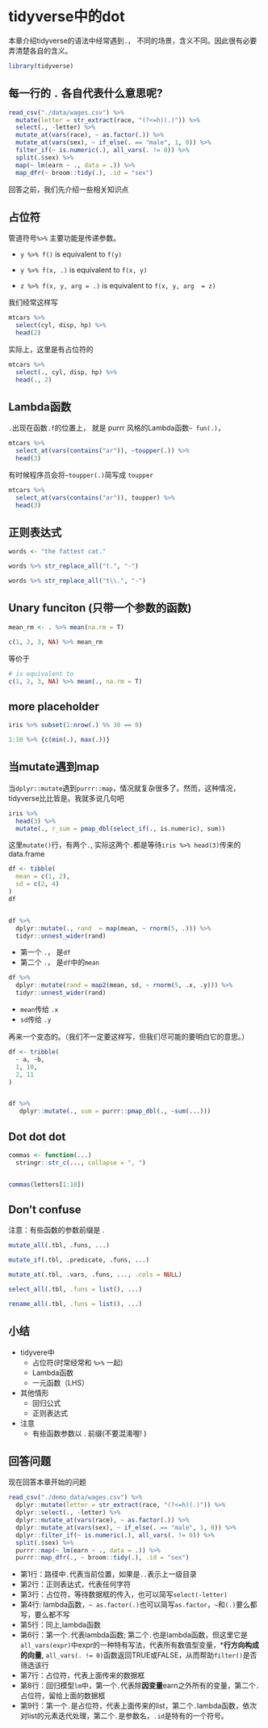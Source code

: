 # tidyverse中的dot {#dot}

本章介绍tidyverse的语法中经常遇到`.`， 不同的场景，含义不同。因此很有必要弄清楚各自的含义。

```r
library(tidyverse)
```


## 每一行的 `.` 各自代表什么意思呢?

```r
read_csv("./data/wages.csv") %>%
  mutate(letter = str_extract(race, "(?<=h)(.)")) %>%
  select(., -letter) %>%
  mutate_at(vars(race), ~ as.factor(.)) %>%
  mutate_at(vars(sex), ~ if_else(. == "male", 1, 0)) %>%
  filter_if(~ is.numeric(.), all_vars(. != 0)) %>% 
  split(.$sex) %>%
  map(~ lm(earn ~ ., data = .)) %>%
  map_dfr(~ broom::tidy(.), .id = "sex")
```

回答之前，我们先介绍一些相关知识点

## 占位符

管道符号` %>%` 主要功能是传递参数。

- `y %>% f()` is equivalent to `f(y)` 

- `y %>% f(x, .)` is equivalent to `f(x, y)` 
 
- `z %>% f(x, y, arg = .)` is equivalent to `f(x, y, arg  = z)`

我们经常这样写
```r
mtcars %>% 
  select(cyl, disp, hp) %>% 
  head(2)
```

实际上，这里是有占位符的
```r
mtcars %>% 
  select(., cyl, disp, hp) %>% 
  head(., 2)
```

## Lambda函数

`.`出现在函数`.f`的位置上， 就是 purrr 风格的Lambda函数`~ fun(.)`， 
```r
mtcars %>% 
  select_at(vars(contains("ar")), ~toupper(.)) %>% 
  head(3)
```

有时候程序员会将`~toupper(.) `简写成 `toupper`
```r
mtcars %>% 
  select_at(vars(contains("ar")), toupper) %>% 
  head(3)
```


## 正则表达式

```r
words <- "the fattest cat."
```


```r
words %>% str_replace_all("t.", "-")
```


```r
words %>% str_replace_all("t\\.", "-")
```


## Unary funciton (只带一个参数的函数)
<!-- A pipeline with a dot (.) as LHS will create a unary function. -->

```r
mean_rm <- . %>% mean(na.rm = T)

c(1, 2, 3, NA) %>% mean_rm
```

等价于
```r
# is equivalent to
c(1, 2, 3, NA) %>% mean(., na.rm = T)
```


## more placeholder



```r
iris %>% subset(1:nrow(.) %% 30 == 0)
```


```r
1:10 %>% {c(min(.), max(.))}
```


## 当mutate遇到map

当`dplyr::mutate`遇到`purrr::map`，情况就复杂很多了。然而，这种情况，tidyverse比比皆是。我就多说几句吧

```r
iris %>% 
  head(3) %>% 
  mutate(., r_sum = pmap_dbl(select_if(., is.numeric), sum)) 
```

这里`mutate()`行，有两个`.`, 实际这两个`.`都是等待`iris %>% head(3)`传来的data.frame



```r
df <- tibble(
  mean = c(1, 2),
  sd = c(2, 4)
)
df


df %>%
  dplyr::mutate(., rand  = map(mean, ~ rnorm(5, .))) %>% 
  tidyr::unnest_wider(rand)
```


- 第一个 `.`， 是`df`
- 第二个 `.`， 是`df`中的`mean`



```r
df %>%
  dplyr::mutate(rand = map2(mean, sd, ~ rnorm(5, .x, .y))) %>% 
  tidyr::unnest_wider(rand)
```

- `mean`传给 `.x`
- `sd`传给 `.y`



再来一个变态的。（我们不一定要这样写，但我们尽可能的要明白它的意思。）

```r
df <- tribble(
  ~ a, ~b,
  1, 10,
  2, 11
)


df %>%
   dplyr::mutate(., sum = purrr::pmap_dbl(., ~sum(...)))
```





## Dot dot dot
```r
commas <- function(...) 
  stringr::str_c(..., collapse = ", ")


commas(letters[1:10])
```



## Don't confuse 

<!-- Don't confuse with many function arguments that are prefixed with a . -->
注意：有些函数的参数前缀是 .

```r
mutate_all(.tbl, .funs, ...)

mutate_if(.tbl, .predicate, .funs, ...)

mutate_at(.tbl, .vars, .funs, ..., .cols = NULL)

select_all(.tbl, .funs = list(), ...)

rename_all(.tbl, .funs = list(), ...)

```



## 小结

* tidyvere中
  + 占位符(时常经常和 `%>%` 一起)
  + Lambda函数
  + 一元函数（LHS）
 
* 其他情形
  + 回归公式
  + 正则表达式
 
* 注意
  + 有些函数参数以 . 前缀(不要混淆喔! )
 
 
 

## 回答问题

现在回答本章开始的问题

```r
read_csv("./demo_data/wages.csv") %>%
  dplyr::mutate(letter = str_extract(race, "(?<=h)(.)")) %>%
  dplyr::select(., -letter) %>%
  dplyr::mutate_at(vars(race), ~ as.factor(.)) %>%
  dplyr::mutate_at(vars(sex), ~ if_else(. == "male", 1, 0)) %>%
  dplyr::filter_if(~ is.numeric(.), all_vars(. != 0)) %>% 
  split(.$sex) %>%
  purrr::map(~ lm(earn ~ ., data = .)) %>%
  purrr::map_dfr(., ~ broom::tidy(.), .id = "sex")
```

- 第1行：路径中`.`代表当前位置，如果是`..`表示上一级目录
- 第2行：正则表达式，代表任何字符
- 第3行：占位符，等待数据框的传入，也可以简写`select(-letter)`
- 第4行: lambda函数，`~ as.factor(.)`也可以简写`as.factor`，`~`和`(.)`要么都写，要么都不写
- 第5行：同上,lambda函数
- 第6行：第一个`.`代表lambda函数; 第二个`.`也是lambda函数，但这里它是`all_vars(expr)`中expr的一种特有写法，代表所有数值型变量，***行方向构成的向量**, `all_vars(. != 0)`函数返回TRUE或FALSE，从而帮助`filter()`是否筛选该行
- 第7行：占位符，代表上面传来的数据框
- 第8行：回归模型`lm`中，第一个`.`代表除**因变量**earn之外所有的变量，第二个`.`占位符，留给上面的数据框
- 第9行：第一个`.`是占位符，代表上面传来的list，第二个`.`lambda函数，依次对list的元素迭代处理，第二个`.`是参数名，`.id`是特有的一个符号。






